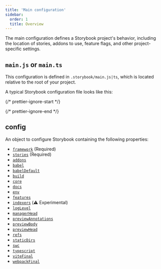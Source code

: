 ```yaml
---
title: 'Main configuration'
sidebar:
  order: 1
  title: Overview
---
```


The main configuration defines a Storybook project's behavior, including the location of stories, addons to use, feature flags, and other project-specific settings.

## `main.js` or `main.ts`

This configuration is defined in `.storybook/main.js|ts`, which is located relative to the root of your project.

A typical Storybook configuration file looks like this:

{/* prettier-ignore-start */}

<CodeSnippets path="main-config-typical.md" />

{/* prettier-ignore-end */}

## config

An object to configure Storybook containing the following properties:

* [`framework`](./main-config-framework.md) (Required)
* [`stories`](./main-config-stories.md) (Required)
* [`addons`](./main-config-addons.md)
* [`babel`](./main-config-babel.md)
* [`babelDefault`](./main-config-babel-default.md)
* [`build`](./main-config-build.md)
* [`core`](./main-config-core.md)
* [`docs`](./main-config-docs.md)
* [`env`](./main-config-env.md)
* [`features`](./main-config-features.md)
* [`indexers`](./main-config-indexers.md) (⚠️ Experimental)
* [`logLevel`](./main-config-log-level.md)
* [`managerHead`](./main-config-manager-head.md)
* [`previewAnnotations`](./main-config-preview-annotations.md)
* [`previewBody`](./main-config-preview-body.md)
* [`previewHead`](./main-config-preview-head.md)
* [`refs`](./main-config-refs.md)
* [`staticDirs`](./main-config-static-dirs.md)
* [`swc`](./main-config-swc.md)
* [`typescript`](./main-config-typescript.md)
* [`viteFinal`](./main-config-vite-final.md)
* [`webpackFinal`](./main-config-webpack-final.md)
